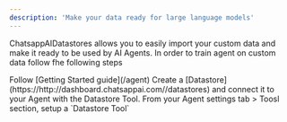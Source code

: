 ```yaml
---
description: 'Make your data ready for large language models'
---
```


ChatsappAIDatastores allows you to easily import your custom data and make it ready to be used by AI Agents.
In order to train agent on custom data follow fhe following steps

<Steps>
  <Step title="Create an Agent">Follow [Getting Started guide](/agent)</Step>
  <Step title="Add Knowledge">
    Create a [Datastore](https://http://dashboard.chatsappai.com//datastores)
    and connect it to your Agent with the Datastore Tool.
  </Step>
  <Step title="Connect Datastore to an Agent">
    From your Agent settings tab > Toosl section, setup a `Datastore Tool`
  </Step>
</Steps>
